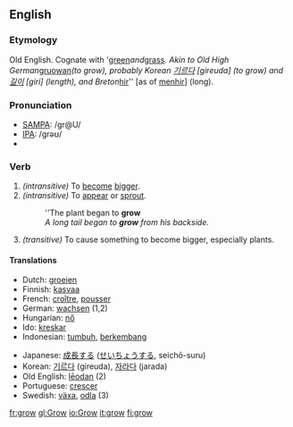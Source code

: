 ==English==
=== Etymology ===
Old English. Cognate with '[[green]]'' and ''[[grass]]''. Akin to Old High German ''[[gruowan]]'' (to grow), probably Korean [[기르다]] [gireuda] (to grow) and [[길이]] [giri] (length), and Breton ''[[hir]]'' [as of [[menhir]]] (long).

=== Pronunciation ===
*[[w:SAMPA|SAMPA]]: /gr@U/
*[[w:IPA|IPA]]: /ɡrəʊ/
*{{audio|en-us-grow.ogg|Audio (US)}}

===Verb===
{{irregverb|'''to grow'''|'''[[grows]]'''|'''[[grew]]'''|'''[[grown]]'''|'''[[growing]]'''}}

#''(intransitive)'' To [[become]] [[bigger]].
#''(intransitive)'' To [[appear]] or [[sprout]].
#:''The plant began to '''grow'''
#:''A long tail began to '''grow''' from his backside.''
#''(transitive)'' To cause something to become bigger, especially plants.

==== Translations ====
{{top}}
*Dutch: [[groeien]]
*Finnish: [[kasvaa]]
*French: [[croître]], [[pousser]]
*German: [[wachsen]] (1,2)
*Hungarian: [[nő]]
*Ido: [[kreskar]]
*Indonesian: [[tumbuh]], [[kembang|berkembang]]
{{mid}}
*Japanese: [[成長]]する ([[せいちょう]]する, seichō-suru)
*Korean: [[기르다]] (gireuda), [[자라다]] (jarada)  
*Old English: [[leodan|lēodan]] (2)
*Portuguese: [[crescer]]
*Swedish: [[växa]], [[odla]] (3)
{{bottom}}
[[fr:grow]]
[[gl:Grow]]
[[io:Grow]]
[[it:grow]]
[[fi:grow]]